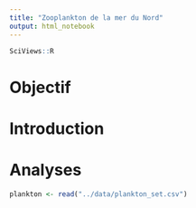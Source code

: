 ```yaml
---
title: "Zooplankton de la mer du Nord"
output: html_notebook
---
```


```r
SciViews::R
```


# Objectif 

# Introduction

# Analyses

```r
plankton <- read("../data/plankton_set.csv")
```
 
 
